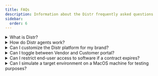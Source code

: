 ```yaml
---
title: FAQs
description: Information about the Distr frequently asked questions
sidebar:
  order: 6
---
```


<details>
  <summary>What is Distr?</summary>
  <p>
    Distr is an open-core commercial software distribution platform designed for
    Software and AI companies to manage and deploy software to
    customer-controlled environments.
  </p>
</details>

<details>
  <summary>How do Distr agents work?</summary>
  <p>
    Distr agents are lightweight components that are installed in the target
    deployment environment and can be delivered by Distr or embedded directly
    into the vendor's Helm charts or Docker Compose files. They handle lifecycle
    tasks such as installation, updates, and rollbacks while providing essential
    metrics and logs.
  </p>
</details>

<details>
  <summary>Can I customize the Distr platform for my brand?</summary>
  <p>
    Yes, Distr can be white-labeled with your branding, providing a consistent
    experience for your customers and making the platform appear as an extension
    of your product suite.
  </p>
</details>

<details>
  <summary>Can I toggle between Vendor and Customer portal?</summary>
  <p>
    {' '}
    No, there is no way to toggle between the Vendor and Customer views. If a
    vendor wants to manage their own deployments, they can do so using the
    Deployments tab within the Vendor Portal. The Customer Portal is only
    accessible to end-customers who have been onboarded by a software vendor.
    After onboarding, the customer will receive an email to set their
    credentials. Once the credentials are set, the end-customer can access the
    Customer Portal.{' '}
  </p>
</details>

<details>
  <summary>
    Can I restrict end-user access to software if a contract expires?
  </summary>
  <p>
    {' '}
    Yes, through the [License management feature](/docs/guides/license-mgmt/),
    Vendors can set expiration dates for each license. Once an expiration date
    expires, the end customer will no longer have access to the software
    versions previously granted by the license.{' '}
  </p>
</details>

<details>
  <summary>
    Can I simulate a target environment on a MacOS machine for testing purposes?
  </summary>
  <p>
    {' '}
    Yes, definitely. If you want to simulate a target environment by running a
    container hosting emulator like [Docker
    Desktop](https://www.docker.com/products/docker-desktop/) on your macOS
    machine, check out this [short guide](/docs/guides/distr-on-macos/). It
    covers the configuration steps needed to ensure Distr can communicate with
    the Docker daemon.{' '}
  </p>
</details>
